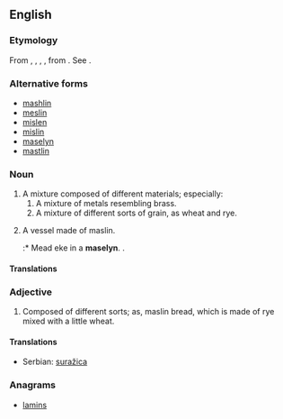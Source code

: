 {{also|măslin}}
==English==

===Etymology===
From {{etyl|ang|en}} {{term|missellane|lang=ng}}, {{term|misceline|lang=ang}}, {{term|miscelin|lang=ang}}, {{term|meslin|lang=ang}}, from {{term|miscellane|lang=ang}}. See {{term|miscellane}}.

===Alternative forms===
* [[mashlin]]
* [[meslin]]
* [[mislen]]
* [[mislin]]
* [[maselyn]]
* [[mastlin]]

===Noun===
{{en-noun|maslins}}

# A mixture composed of different materials; especially:
## A mixture of metals resembling brass.
## A mixture of different sorts of grain, as wheat and rye.
# {{context|obsolete}} A vessel made of maslin.
#:* Mead eke in a '''maselyn'''. {{w|Chaucer}}.

====Translations====
{{trans-top|mixture of different materials}}
{{trans-mid}}
{{trans-bottom}}

===Adjective===
{{en-adj}}

# Composed of different sorts; as, maslin bread, which is made of rye mixed with a little wheat.

====Translations====
{{trans-top|composed of different sorts}}
{{trans-mid}}
{{trans-bottom}}

{{checktrans-top}}
* Serbian: [[suražica]]
{{trans-bottom}}

===Anagrams===
* [[lamins#English|lamins]]